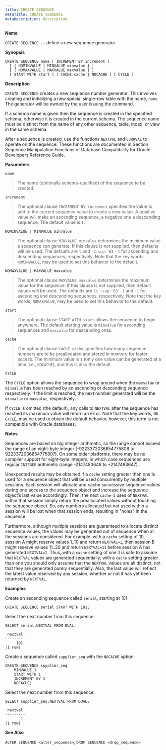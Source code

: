 ```yaml
---
title: CREATE SEQUENCE
metaTitle: CREATE SEQUENCE
metaDescription: description
---
```


**Name**

`CREATE SEQUENCE --` define a new sequence generator

**Synopsis**

``` text
CREATE SEQUENCE name [ INCREMENT BY increment ]
  [ { NOMINVALUE | MINVALUE minvalue } ]
  [ { NOMAXVALUE | MAXVALUE maxvalue } ]
  [ START WITH start ] [ CACHE cache | NOCACHE ] [ CYCLE ]
```

**Description**

`CREATE SEQUENCE` creates a new sequence number generator. This involves
creating and initializing a new special single-row table with the name,
`name`. The generator will be owned by the user issuing the command.

If a schema name is given then the sequence is created in the specified
schema, otherwise it is created in the current schema. The sequence name
must be distinct from the name of any other sequence, table, index, or
view in the same schema.

After a sequence is created, use the functions `NEXTVAL` and `CURRVAL`
to operate on the sequence. These functions are documented in Section
Sequence Manipulation Functions of Database Compatibility for Oracle
Developers Reference Guide.

**Parameters**

`name`

> The name (optionally schema-qualified) of the sequence to be created.

`increment`

> The optional clause `INCREMENT BY increment` specifies the value to
> add to the current sequence value to create a new value. A positive
> value will make an ascending sequence, a negative one a descending
> sequence. The default value is `1`.

`NOMINVALUE | MINVALUE minvalue`

> The optional clause `MINVALUE minvalue` determines the minimum value a
> sequence can generate. If this clause is not supplied, then defaults
> will be used. The defaults are `1` and ``-2:sup:`63`-1`` for ascending
> and descending sequences, respectively. Note that the key words,
> `NOMINVALUE`, may be used to set this behavior to the default.

`NOMAXVALUE | MAXVALUE maxvalue`

> The optional clause `MAXVALUE maxvalue` determines the maximum value
> for the sequence. If this clause is not supplied, then default values
> will be used. The defaults are ``2\ :sup:`63`-1`` and `-1` for
> ascending and descending sequences, respectively. Note that the key
> words, `NOMAXVALUE`, may be used to set this behavior to the default.

`start`

> The optional clause `START WITH start` allows the sequence to begin
> anywhere. The default starting value is `minvalue` for ascending
> sequences and `maxvalue` for descending ones.

`cache`

> The optional clause `CACHE cache` specifies how many sequence numbers
> are to be preallocated and stored in memory for faster access. The
> minimum value is `1` (only one value can be generated at a time, i.e.,
> `NOCACHE`), and this is also the default.

`CYCLE`

The `CYCLE` option allows the sequence to wrap around when the
`maxvalue` or `minvalue` has been reached by an ascending or descending
sequence respectively. If the limit is reached, the next number
generated will be the `minvalue` or `maxvalue`, respectively.

If `CYCLE` is omitted (the default), any calls to `NEXTVAL` after the
sequence has reached its maximum value will return an error. Note that
the key words, `NO CYCLE`, may be used to obtain the default behavior,
however, this term is not compatible with Oracle databases.

**Notes**

Sequences are based on big integer arithmetic, so the range cannot
exceed the range of an eight-byte integer (-9223372036854775808 to
9223372036854775807). On some older platforms, there may be no compiler
support for eight-byte integers, in which case sequences use regular
`INTEGER` arithmetic (range -2147483648 to +2147483647).

Unexpected results may be obtained if a `cache` setting greater than one
is used for a sequence object that will be used concurrently by multiple
sessions. Each session will allocate and cache successive sequence
values during one access to the sequence object and increase the
sequence object’s last value accordingly. Then, the next `cache-1` uses
of `NEXTVAL` within that session simply return the preallocated values
without touching the sequence object. So, any numbers allocated but not
used within a session will be lost when that session ends, resulting in
"holes" in the sequence.

Furthermore, although multiple sessions are guaranteed to allocate
distinct sequence values, the values may be generated out of sequence
when all the sessions are considered. For example, with a `cache`
setting of 10, session A might reserve values 1..10 and return
`NEXTVAL=1`, then session B might reserve values 11..20 and return
`NEXTVAL=11` before session A has generated `NEXTVAL=2`. Thus, with a
`cache` setting of one it is safe to assume that `NEXTVAL` values are
generated sequentially; with a `cache` setting greater than one you
should only assume that the `NEXTVAL` values are all distinct, not that
they are generated purely sequentially. Also, the last value will
reflect the latest value reserved by any session, whether or not it has
yet been returned by `NEXTVAL`.

**Examples**

Create an ascending sequence called `serial`, starting at 101:

``` text
CREATE SEQUENCE serial START WITH 101;
```

Select the next number from this sequence:

``` text
SELECT serial.NEXTVAL FROM DUAL;

 nextval
---------
     101
(1 row)
```

Create a sequence called `supplier_seq` with the `NOCACHE` option:

``` text
CREATE SEQUENCE supplier_seq
    MINVALUE 1
    START WITH 1
    INCREMENT BY 1
    NOCACHE;
```

Select the next number from this sequence:

``` text
SELECT supplier_seq.NEXTVAL FROM DUAL;

 nextval
---------
       1
(1 row)
```

**See Also**

`ALTER SEQUENCE <alter_sequence>`, `DROP SEQUENCE <drop_sequence>`
